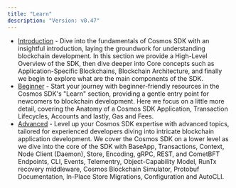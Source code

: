 ```yaml
---
title: "Learn"
description: "Version: v0.47"
---
```


* [Introduction](/sdk/v0.47/learn/intro/overview) - Dive into the fundamentals of Cosmos SDK with an insightful introduction, laying the groundwork for understanding blockchain development. In this section we provide a High-Level Overview of the SDK, then dive deeper into Core concepts such as Application-Specific Blockchains, Blockchain Architecture, and finally we begin to explore what are the main components of the SDK.
* [Beginner](/sdk/v0.47/learn/beginner/overview-app) - Start your journey with beginner-friendly resources in the Cosmos SDK's "Learn" section, providing a gentle entry point for newcomers to blockchain development. Here we focus on a little more detail, covering the Anatomy of a Cosmos SDK Application, Transaction Lifecycles, Accounts and lastly, Gas and Fees.
* [Advanced](/sdk/v0.47/learn/advanced/baseapp) - Level up your Cosmos SDK expertise with advanced topics, tailored for experienced developers diving into intricate blockchain application development. We cover the Cosmos SDK on a lower level as we dive into the core of the SDK with BaseApp, Transactions, Context, Node Client (Daemon), Store, Encoding, gRPC, REST, and CometBFT Endpoints, CLI, Events, Telementry, Object-Capability Model, RunTx recovery middleware, Cosmos Blockchain Simulator, Protobuf Documentation, In-Place Store Migrations, Configuration and AutoCLI.
